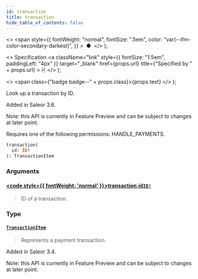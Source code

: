 ```yaml
---
id: transaction
title: transaction
hide_table_of_contents: false
---
```


  <>
    <span
      style={{
        fontWeight: "normal",
        fontSize: ".5em",
        color: "var(--ifm-color-secondary-darkest)",
      }}
    >
      &nbsp;●&nbsp;
    </span>
  </>
);

  <>
    Specification
    <a
      className="link"
      style={{ fontSize: "1.5em", paddingLeft: "4px" }}
      target="\_blank"
      href={props.url}
      title={"Specified by " + props.url}
    >
      ⎘
    </a>
  </>
);

  <>
    <span class={"badge badge--" + props.class}>{props.text}</span>
  </>
);

Look up a transaction by ID.

Added in Saleor 3.6.

Note: this API is currently in Feature Preview and can be subject to changes at later point.

Requires one of the following permissions: HANDLE_PAYMENTS.

```graphql
transaction(
  id: ID!
): TransactionItem
```

### Arguments

#### [<code style={{ fontWeight: 'normal' }}>transaction.<b>id</b></code>](#)<Bullet />[`ID!`](../../../developer/api-reference/scalars/id) <Badge class="secondary" text="non-null"/> <Badge class="secondary" text="scalar"/>

> ID of a transaction.

### Type

#### [`TransactionItem`](../../../developer/api-reference/objects/transaction-item) <Badge class="secondary" text="object"/>

> Represents a payment transaction.

Added in Saleor 3.4.

Note: this API is currently in Feature Preview and can be subject to changes at later point.

>
